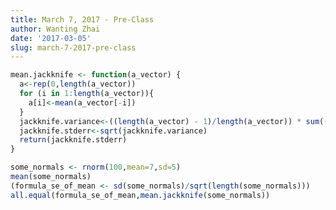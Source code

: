 ```yaml
---
title: March 7, 2017 - Pre-Class
author: Wanting Zhai
date: '2017-03-05'
slug: march-7-2017-pre-class
---
```


```r
mean.jackknife <- function(a_vector) {
  a<-rep(0,length(a_vector))
  for (i in 1:length(a_vector)){
    a[i]<-mean(a_vector[-i])
  }
  jackknife.variance<-((length(a_vector) - 1)/length(a_vector)) * sum((a - mean(a))^2)
  jackknife.stderr<-sqrt(jackknife.variance)
  return(jackknife.stderr)
}
```


```r
some_normals <- rnorm(100,mean=7,sd=5)
mean(some_normals)
(formula_se_of_mean <- sd(some_normals)/sqrt(length(some_normals)))
all.equal(formula_se_of_mean,mean.jackknife(some_normals))
```
